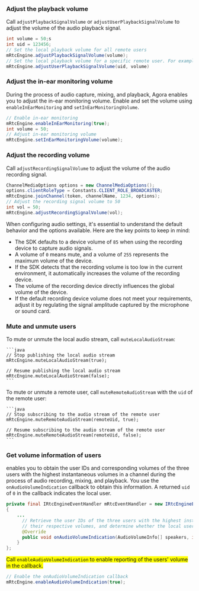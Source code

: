 <PlatformWrapper platform="android">

### Adjust the playback volume
Call `adjustPlaybackSignalVolume` or `adjustUserPlaybackSignalVolume` to adjust the volume of the audio playback signal.

```java
int volume = 50;s
int uid = 123456;
// Set the local playback volume for all remote users 
mRtcEngine.adjustPlaybackSignalVolume(volume);
// Set the local playback volume for a specific remote user. For example, a user with uid=123
mRtcEngine.adjustUserPlaybackSignalVolume(uid, volume)
```

### Adjust the in-ear monitoring volume
During the process of audio capture, mixing, and playback, Agora enables you to adjust the in-ear monitoring volume. Enable and set the volume using `enableInEarMonitoring` and `setInEarMonitoringVolume`.

```java
// Enable in-ear monitoring
mRtcEngine.enableInEarMonitoring(true);
int volume = 50;
// Adjust in-ear monitoring volume
mRtcEngine.setInEarMonitoringVolume(volume);
```

### Adjust the recording volume
Call `adjustRecordingSignalVolume` to adjust the volume of the audio recording signal.

```java
ChannelMediaOptions options = new ChannelMediaOptions();
options.clientRoleType = Constants.CLIENT_ROLE_BROADCASTER;
mRtcEngine.joinChannel(token, channelName, 1234, options);
// Adjust the recording signal volume to 50
int vol = 50;
mRtcEngine.adjustRecordingSignalVolume(vol);
```

When configuring audio settings, it's essential to understand the default behavior and the options available. Here are the key points to keep in mind:

* The SDK defaults to a device volume of `85` when using the recording device to capture audio signals.
* A volume of `0` means mute, and a volume of `255` represents the maximum volume of the device.
* If the SDK detects that the recording volume is too low in the current environment, it automatically increases the volume of the recording device.
* The volume of the recording device directly influences the global volume of the device.
* If the default recording device volume does not meet your requirements, adjust it by regulating the signal amplitude captured by the microphone or sound card.

### Mute and unmute users

To mute or unmute the local audio stream, call `muteLocalAudioStream`:

    ```java
    // Stop publishing the local audio stream
    mRtcEngine.muteLocalAudioStream(true);
    
    // Resume publishing the local audio stream
    mRtcEngine.muteLocalAudioStream(false);
    ```

To mute or unmute a remote user, call `muteRemoteAudioStream` with the `uid` of the remote user:

    ```java
    // Stop subscribing to the audio stream of the remote user
    mRtcEngine.muteRemoteAudioStream(remoteUid, true);

    // Resume subscribing to the audio stream of the remote user
    mRtcEngine.muteRemoteAudioStream(remoteUid, false);
    ```

### Get volume information of users

<Vpd k="SDK"/> enables you to obtain the user IDs and corresponding volumes of the three users with the highest instantaneous volumes in a channel during the process of audio recording, mixing, and playback. You use the `onAudioVolumeIndication` callback to obtain this information. A returned `uid` of `0` in the callback indicates the local user.

```java
private final IRtcEngineEventHandler mRtcEventHandler = new IRtcEngineEventHandler() 
{
    ...
      // Retrieve the user IDs of the three users with the highest instantaneous speaking volume,
      // their respective volumes, and determine whether the local user is speaking.
      @Override
      public void onAudioVolumeIndication(AudioVolumeInfo[] speakers, int totalVolume) {
    }
};
```
<Admonition type="caution" title="Note" style="background-color:yellow">Call `enableAudioVolumeIndication` to enable reporting of the users' volume in the callback.</Admonition>

```java
// Enable the onAudioVolumeIndication callback
mRtcEngine.enableAudioVolumeIndication(true);
```

</PlatformWrapper>
